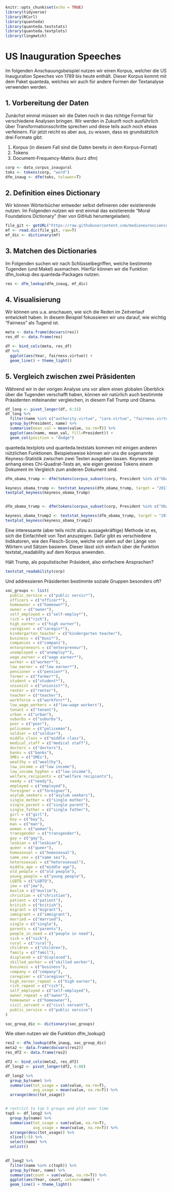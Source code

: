 ```{r setup, include=FALSE}
knitr::opts_chunk$set(echo = TRUE)
library(tidyverse)
library(RCurl)
library(quanteda)
library(quanteda.textstats)
library(quanteda.textplots)
library(lingmatch)
```

# US Inauguration Speeches
Im folgenden Anschauungsbeispiel nutzen wir einen Korpus, welcher die US Inauguration Speeches von 1789 bis heute enthält. Dieser Korpus kommt mit dem Paket quanteda, welches wir auch für andere Formen der Textanalyse verwenden werden. 

## 1. Vorbereitung der Daten
Zunächst einmal müssen wir die Daten noch in das richtige Format für verschiedene Analysen bringen. Wir werden in Zukunft noch ausführlich über Transformationsschritte sprechen und diese teils auch noch etwas verfeinern. Für jetzt reicht es aber aus, zu wissen, dass es grundsätzlich drei Formate gibt: 

1. Korpus (in diesem Fall sind die Daten bereits in dem Korpus-Format)
2. Tokens 
3. Document-Frequency-Matrix (kurz dfm)

```{r}
corp <- data_corpus_inaugural
toks <- tokens(corp, "word")
dfm_inaug <- dfm(toks, tolower=T)
```

## 2. Definition eines Dictionary

Wir können Wörterbücher entweder selbst definieren oder existierende nutzen. Im Folgenden nutzen wir erst einmal das existierende "Moral Foundations Dictionary" (hier von GitHub heruntergeladen). 

```{r}
file_git <- getURL("https://raw.githubusercontent.com/medianeuroscience/emfd/refs/heads/master/dictionaries/mfd2.0.dic")
mf <- read.dic(file_git, raw=T)
mf_dic <- dictionary(mf)
```

## 3. Matchen des Dictionaries

Im Folgenden suchen wir nach Schlüsselbegriffen, welche bestimmte Tugenden (und Makel) ausmachen. Hierfür können wir die Funktion dfm_lookup des quanteda-Packages nutzen. 

```{r}
res <- dfm_lookup(dfm_inaug, mf_dic)
```


## 4. Visualisierung 

Wir können uns u.a. anschauen, wie sich die Reden im Zeitverlauf entwickelt haben. In diesem Beispiel fokussieren wir uns darauf, wie wichtig "Fairness" als Tugend ist. 

```{r}
meta <- data.frame(docvars(res))
res_df <- data.frame(res)

df <- bind_cols(meta, res_df)
df %>%
  ggplot(aes(Year, fairness.virtue)) + 
  geom_line() + theme_light()
```


## 5. Vergleich zwischen zwei Präsidenten

Während wir in der vorigen Analyse uns vor allem einen globalen Überblick über die Tugenden verschafft haben, können wir natürlich auch bestimmte Präsidenten miteinander vergleichen, in diesem Fall Trump und Obama. 

```{r}
df_long <- pivot_longer(df, 6:15)
df_long %>%
  filter(name %in% c("authority.virtue", "care.virtue", "fairness.virtue", "loyalty.virtue", "sanctity.virtue") & President %in% c("Obama", "Trump")) %>%
  group_by(President, name) %>%
  summarise(mean_val = mean(value, na.rm=T)) %>%
  ggplot(aes(name, mean_val, fill=President)) + 
  geom_col(position = "dodge")
```

quanteda.textplots und quanteda.textstats kommen mit einigen anderen nützlichen Funktionen. Beispielsweise können wir uns die sogenannte Keyness-Statistik zwischen zwei Texten ausgeben lassen. Keyness zeigt anhang eines Chi-Quadrat-Tests an, wie eigen gewisse Tokens einem Dokument im Vergleich zum anderen Dokument sind.

```{r}
dfm_obama_trump <- dfm(tokens(corpus_subset(corp, President %in% c("Obama", "Trump")))) 

keyness_obama_trump <- textstat_keyness(dfm_obama_trump, target = "2017-Trump")
textplot_keyness(keyness_obama_trump)


dfm_obama_trump <- dfm(tokens(corpus_subset(corp, President %in% c("Obama", "Trump")))) %>% dfm_remove(stopwords("en"))

keyness_obama_trump2 <- textstat_keyness(dfm_obama_trump, target = "2017-Trump")
textplot_keyness(keyness_obama_trump2)
```

Eine interessante (aber teils nicht allzu aussagekräftige) Methode ist es, sich die Einfachheit von Text anzuzeigen. Dafür gibt es verschiedene Indikatoren, wie den Flesch-Score, welche vor allem auf der Länge von Wörtern und Sätzen basieren. 
Dieser lässt sich einfach über die Funktion textstat_readability auf dem Korpus anwenden. 

Hält Trump, als populistischer Präsident, also einfachere Ansprachen?
```{r}
textstat_readability(corp)
```


Und addressieren Präsidenten bestimmte soziale Gruppen besonders oft?
```{r}
soc_groups <- list(
  public_service = c("public servic*"),
  officers = c("officer*"),
  homeowner = c("homeown*"),
  owner = c("owner"),
  self_employed = c("self-employ*"),
  rich = c("rich"),
  high_earner = c("high earner"),
  caregiver = c("caregiv*"),
  kindergarten_teacher = c("kindergarten teacher"),
  business = c("busi*"),
  companies = c("compani"),
  enterpreneurs = c("enterpreneur"),
  unemployed = c("unemploy*"),
  wage_earner = c("wage earner*"),
  worker = c("worker*"),
  low_earner = c("low earner*"),
  pensioner = c("pension*"),
  farmer = c("farmer*"),
  student = c("student*"),
  unionist = c("unionist*"),
  renter = c("renter"),
  teacher = c("teacher"),
  workforce = c("workforc*"),
  low_wage_workers = c("low-wage workers"),
  tenant = c("tenant"),
  urban = c("urban"),
  suburbs = c("suburbs"),
  poor = c("poor"),
  policeman = c("policeman"),
  soldier = c("soldier"),
  middle_class = c("middle class"),
  medical_staff = c("medical staff"),
  doctors = c("doctors"),
  banks = c("banks"),
  SMEs = c("SMEs"),
  wealthy = c("wealthy"),
  low_income = c("low income"),
  low_income_hyphen = c("low-income"),
  welfare_recipients = c("welfare recipients"),
  needy = c("needy"),
  employed = c("employed"),
  foreigner = c("foreigner"),
  asylum_seekers = c("asylum seekers"),
  single_mother = c("single mother"),
  single_parent = c("single parent"),
  single_father = c("single father"),
  girl = c("girl"),
  boy = c("boy"),
  man = c("man"),
  woman = c("woman"),
  transgender = c("transgender"),
  gay = c("gay"),
  lesbian = c("lesbian"),
  queer = c("queer"),
  homosexual = c("homosexual"),
  same_sex = c("same sex"),
  heterosexual = c("heterosexual"),
  middle_age = c("middle age"),
  old_people = c("old people"),
  young_people = c("young people"),
  LGBTQ = c("LGBTQ"),
  jew = c("jew"),
  muslim = c("muslim"),
  christian = c("christian"),
  patient = c("patient"),
  british = c("british"),
  migrant = c("migrant"),
  immigrant = c("immigrant"),
  married = c("married"),
  single = c("single"),
  parents = c("parents"),
  people_in_need = c("people in need"),
  sick = c("sick"),
  rural = c("rural"),
  children = c("children"),
  family = c("famil"),
  displaced = c("displaced"),
  skilled_worker = c("skilled worker"),
  business = c("business"),
  company = c("company"),
  caregiver = c("caregiver"),
  high_earner_repeat = c("high earner"),
  rich_repeat = c("rich"),
  self_employed = c("self-employed"),
  owner_repeat = c("owner"),
  homeowner = c("homeowner"),
  civil_servant = c("civil servant"),
  public_service = c("public service")
)

soc_group_dic <- dictionary(soc_groups)
```

Wie oben nutzen wir die Funktion dfm_lookup()
```{r}
res2 <- dfm_lookup(dfm_inaug, soc_group_dic)
meta2 <- data.frame(docvars(res2))
res_df2 <- data.frame(res2)

df2 <- bind_cols(meta2, res_df2)
df_long2 <- pivot_longer(df2, 6:88)

df_long2 %>%
  group_by(name) %>%
  summarise(tot_usage = sum(value, na.rm=T),
            avg_usage = mean(value, na.rm=T)) %>%
  arrange(desc(tot_usage))


# restrict to top 5 groups and plot over time
top5 <- df_long2 %>%
  group_by(name) %>%
  summarise(tot_usage = sum(value, na.rm=T),
            avg_usage = mean(value, na.rm=T)) %>%
  arrange(desc(tot_usage)) %>%
  slice(1:5) %>%
  select(name) %>%
  unlist()
  

df_long2 %>%
  filter(name %in% c(top5)) %>%
  group_by(Year, name) %>%
  summarise(count = sum(value, na.rm=T)) %>%
  ggplot(aes(Year, count, colour=name)) +
  geom_line() + theme_light()
```